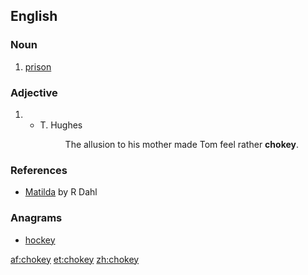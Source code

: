 ==English==

===Noun===
{{en-noun|-}}

# {{context|dated|British|lang=en}} [[prison]]

===Adjective===
{{en-adj}}

# {{alternative form of|choky|lang=en}}
#* T. Hughes
#*: The allusion to his mother made Tom feel rather '''chokey'''.

===References===
*[http://en.wikipedia.org/wiki/Matilda_(novel) Matilda] by R Dahl

===Anagrams===
* [[hockey#English|hockey]]

[[af:chokey]]
[[et:chokey]]
[[zh:chokey]]